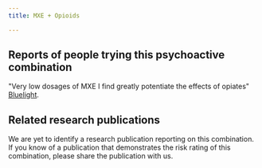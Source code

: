 ---
title: MXE + Opioids

---

## Reports of people trying this psychoactive combination

"Very low dosages of MXE I find greatly potentiate the effects of opiates" [Bluelight](https://bluelight.org/xf/threads/does-methoxetamine-mxe-lower-opiate-tolerance.605963/).

## Related research publications

We are yet to identify a research publication reporting on this combination. If you know of a publication that demonstrates the risk rating of this combination, please share the publication with us.



